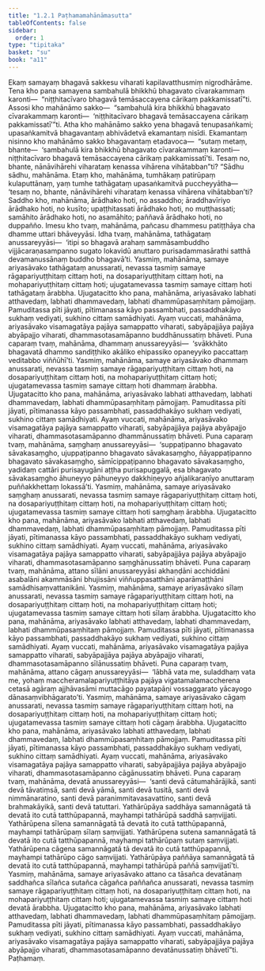 ```yaml
---
title: "1.2.1 Paṭhamamahānāmasutta"
tableOfContents: false
sidebar:
  order: 1
type: "tipitaka"
basket: "su"
book: "a11"
---
```



<DynamicBreadcrumb />

<Division number="11" book="a11">

<Paragraph number="85" book="a11">
Ekaṃ samayaṃ bhagavā sakkesu viharati kapilavatthusmiṃ nigrodhārāme. Tena kho pana samayena sambahulā bhikkhū bhagavato cīvarakammaṃ karonti—  “niṭṭhitacīvaro bhagavā temāsaccayena cārikaṃ pakkamissatī”ti. Assosi kho mahānāmo sakko—  “sambahulā kira bhikkhū bhagavato cīvarakammaṃ karonti—  ‘niṭṭhitacīvaro bhagavā temāsaccayena cārikaṃ pakkamissatī’”ti.
</Paragraph>

<Paragraph number="86" book="a11">
Atha kho mahānāmo sakko yena bhagavā tenupasaṅkami; upasaṅkamitvā bhagavantaṃ abhivādetvā ekamantaṃ nisīdi. Ekamantaṃ nisinno kho mahānāmo sakko bhagavantaṃ etadavoca—  “sutaṃ metaṃ, bhante—  ‘sambahulā kira bhikkhū bhagavato cīvarakammaṃ karonti—  niṭṭhitacīvaro bhagavā temāsaccayena cārikaṃ pakkamissatī’ti. Tesaṃ no, bhante, nānāvihārehi viharataṃ kenassa vihārena vihātabban”ti?
</Paragraph>

<Paragraph number="87" book="a11">
“Sādhu sādhu, mahānāma. Etaṃ kho, mahānāma, tumhākaṃ patirūpaṃ kulaputtānaṃ, yaṃ tumhe tathāgataṃ upasaṅkamitvā puccheyyātha—  ‘tesaṃ no, bhante, nānāvihārehi viharataṃ kenassa vihārena vihātabban’ti? Saddho kho, mahānāma, ārādhako hoti, no assaddho; āraddhavīriyo ārādhako hoti, no kusīto; upaṭṭhitassati ārādhako hoti, no muṭṭhassati; samāhito ārādhako hoti, no asamāhito; paññavā ārādhako hoti, no duppañño. Imesu kho tvaṃ, mahānāma, pañcasu dhammesu patiṭṭhāya cha dhamme uttari bhāveyyāsi. Idha tvaṃ, mahānāma, tathāgataṃ anussareyyāsi—  ‘itipi so bhagavā arahaṃ sammāsambuddho vijjācaraṇasampanno sugato lokavidū anuttaro purisadammasārathi satthā devamanussānaṃ buddho bhagavā’ti. Yasmiṃ, mahānāma, samaye ariyasāvako tathāgataṃ anussarati, nevassa tasmiṃ samaye rāgapariyuṭṭhitaṃ cittaṃ hoti, na dosapariyuṭṭhitaṃ cittaṃ hoti, na mohapariyuṭṭhitaṃ cittaṃ hoti; ujugatamevassa tasmiṃ samaye cittaṃ hoti tathāgataṃ ārabbha. Ujugatacitto kho pana, mahānāma, ariyasāvako labhati atthavedaṃ, labhati dhammavedaṃ, labhati dhammūpasaṃhitaṃ pāmojjaṃ. Pamuditassa pīti jāyati, pītimanassa kāyo passambhati, passaddhakāyo sukhaṃ vediyati, sukhino cittaṃ samādhiyati. Ayaṃ vuccati, mahānāma, ariyasāvako visamagatāya pajāya samappatto viharati, sabyāpajjāya pajāya abyāpajjo viharati, dhammasotasamāpanno buddhānussatiṃ bhāveti.
</Paragraph>

<Paragraph number="88" book="a11">
Puna caparaṃ tvaṃ, mahānāma, dhammaṃ anussareyyāsi—  ‘svākkhāto bhagavatā dhammo sandiṭṭhiko akāliko ehipassiko opaneyyiko paccattaṃ veditabbo viññūhī’ti. Yasmiṃ, mahānāma, samaye ariyasāvako dhammaṃ anussarati, nevassa tasmiṃ samaye rāgapariyuṭṭhitaṃ cittaṃ hoti, na dosapariyuṭṭhitaṃ cittaṃ hoti, na mohapariyuṭṭhitaṃ cittaṃ hoti; ujugatamevassa tasmiṃ samaye cittaṃ hoti dhammaṃ ārabbha. Ujugatacitto kho pana, mahānāma, ariyasāvako labhati atthavedaṃ, labhati dhammavedaṃ, labhati dhammūpasaṃhitaṃ pāmojjaṃ. Pamuditassa pīti jāyati, pītimanassa kāyo passambhati, passaddhakāyo sukhaṃ vediyati, sukhino cittaṃ samādhiyati. Ayaṃ vuccati, mahānāma, ariyasāvako visamagatāya pajāya samappatto viharati, sabyāpajjāya pajāya abyāpajjo viharati, dhammasotasamāpanno dhammānussatiṃ bhāveti.
</Paragraph>

<Paragraph number="89" book="a11">
Puna caparaṃ tvaṃ, mahānāma, saṃghaṃ anussareyyāsi—  ‘suppaṭipanno bhagavato sāvakasaṃgho, ujuppaṭipanno bhagavato sāvakasaṃgho, ñāyappaṭipanno bhagavato sāvakasaṃgho, sāmīcippaṭipanno bhagavato sāvakasaṃgho, yadidaṃ cattāri purisayugāni aṭṭha purisapuggalā, esa bhagavato sāvakasaṃgho āhuneyyo pāhuneyyo dakkhiṇeyyo añjalikaraṇīyo anuttaraṃ puññakkhettaṃ lokassā’ti. Yasmiṃ, mahānāma, samaye ariyasāvako saṃghaṃ anussarati, nevassa tasmiṃ samaye rāgapariyuṭṭhitaṃ cittaṃ hoti, na dosapariyuṭṭhitaṃ cittaṃ hoti, na mohapariyuṭṭhitaṃ cittaṃ hoti; ujugatamevassa tasmiṃ samaye cittaṃ hoti saṃghaṃ ārabbha. Ujugatacitto kho pana, mahānāma, ariyasāvako labhati atthavedaṃ, labhati dhammavedaṃ, labhati dhammūpasaṃhitaṃ pāmojjaṃ. Pamuditassa pīti jāyati, pītimanassa kāyo passambhati, passaddhakāyo sukhaṃ vediyati, sukhino cittaṃ samādhiyati. Ayaṃ vuccati, mahānāma, ariyasāvako visamagatāya pajāya samappatto viharati, sabyāpajjāya pajāya abyāpajjo viharati, dhammasotasamāpanno saṃghānussatiṃ bhāveti.
</Paragraph>

<Paragraph number="90" book="a11">
Puna caparaṃ tvaṃ, mahānāma, attano sīlāni anussareyyāsi akhaṇḍāni acchiddāni asabalāni akammāsāni bhujissāni viññuppasatthāni aparāmaṭṭhāni samādhisaṃvattanikāni. Yasmiṃ, mahānāma, samaye ariyasāvako sīlaṃ anussarati, nevassa tasmiṃ samaye rāgapariyuṭṭhitaṃ cittaṃ hoti, na dosapariyuṭṭhitaṃ cittaṃ hoti, na mohapariyuṭṭhitaṃ cittaṃ hoti; ujugatamevassa tasmiṃ samaye cittaṃ hoti sīlaṃ ārabbha. Ujugatacitto kho pana, mahānāma, ariyasāvako labhati atthavedaṃ, labhati dhammavedaṃ, labhati dhammūpasaṃhitaṃ pāmojjaṃ. Pamuditassa pīti jāyati, pītimanassa kāyo passambhati, passaddhakāyo sukhaṃ vediyati, sukhino cittaṃ samādhiyati. Ayaṃ vuccati, mahānāma, ariyasāvako visamagatāya pajāya samappatto viharati, sabyāpajjāya pajāya abyāpajjo viharati, dhammasotasamāpanno sīlānussatiṃ bhāveti.
</Paragraph>

<Paragraph number="91" book="a11">
Puna caparaṃ tvaṃ, mahānāma, attano cāgaṃ anussareyyāsi—  ‘lābhā vata me, suladdhaṃ vata me, yohaṃ maccheramalapariyuṭṭhitāya pajāya vigatamalamaccherena cetasā agāraṃ ajjhāvasāmi muttacāgo payatapāṇi vossaggarato yācayogo dānasaṃvibhāgarato’ti. Yasmiṃ, mahānāma, samaye ariyasāvako cāgaṃ anussarati, nevassa tasmiṃ samaye rāgapariyuṭṭhitaṃ cittaṃ hoti, na dosapariyuṭṭhitaṃ cittaṃ hoti, na mohapariyuṭṭhitaṃ cittaṃ hoti; ujugatamevassa tasmiṃ samaye cittaṃ hoti cāgaṃ ārabbha. Ujugatacitto kho pana, mahānāma, ariyasāvako labhati atthavedaṃ, labhati dhammavedaṃ, labhati dhammūpasaṃhitaṃ pāmojjaṃ. Pamuditassa pīti jāyati, pītimanassa kāyo passambhati, passaddhakāyo sukhaṃ vediyati, sukhino cittaṃ samādhiyati. Ayaṃ vuccati, mahānāma, ariyasāvako visamagatāya pajāya samappatto viharati, sabyāpajjāya pajāya abyāpajjo viharati, dhammasotasamāpanno cāgānussatiṃ bhāveti.
</Paragraph>

<Paragraph number="92" book="a11">
Puna caparaṃ tvaṃ, mahānāma, devatā anussareyyāsi—  ‘santi devā cātumahārājikā, santi devā tāvatiṃsā, santi devā yāmā, santi devā tusitā, santi devā nimmānaratino, santi devā paranimmitavasavattino, santi devā brahmakāyikā, santi devā tatuttari. Yathārūpāya saddhāya samannāgatā tā devatā ito cutā tatthūpapannā, mayhampi tathārūpā saddhā saṃvijjati. Yathārūpena sīlena samannāgatā tā devatā ito cutā tatthūpapannā, mayhampi tathārūpaṃ sīlaṃ saṃvijjati. Yathārūpena sutena samannāgatā tā devatā ito cutā tatthūpapannā, mayhampi tathārūpaṃ sutaṃ saṃvijjati. Yathārūpena cāgena samannāgatā tā devatā ito cutā tatthūpapannā, mayhampi tathārūpo cāgo saṃvijjati. Yathārūpāya paññāya samannāgatā tā devatā ito cutā tatthūpapannā, mayhampi tathārūpā paññā saṃvijjatī’ti. Yasmiṃ, mahānāma, samaye ariyasāvako attano ca tāsañca devatānaṃ saddhañca sīlañca sutañca cāgañca paññañca anussarati, nevassa tasmiṃ samaye rāgapariyuṭṭhitaṃ cittaṃ hoti, na dosapariyuṭṭhitaṃ cittaṃ hoti, na mohapariyuṭṭhitaṃ cittaṃ hoti; ujugatamevassa tasmiṃ samaye cittaṃ hoti devatā ārabbha. Ujugatacitto kho pana, mahānāma, ariyasāvako labhati atthavedaṃ, labhati dhammavedaṃ, labhati dhammūpasaṃhitaṃ pāmojjaṃ. Pamuditassa pīti jāyati, pītimanassa kāyo passambhati, passaddhakāyo sukhaṃ vediyati, sukhino cittaṃ samādhiyati. Ayaṃ vuccati, mahānāma, ariyasāvako visamagatāya pajāya samappatto viharati, sabyāpajjāya pajāya abyāpajjo viharati, dhammasotasamāpanno devatānussatiṃ bhāvetī”ti.

</Paragraph>
</Division>

<Paragraph number="93" type="center" book="a11">
Paṭhamaṃ.
</Paragraph>